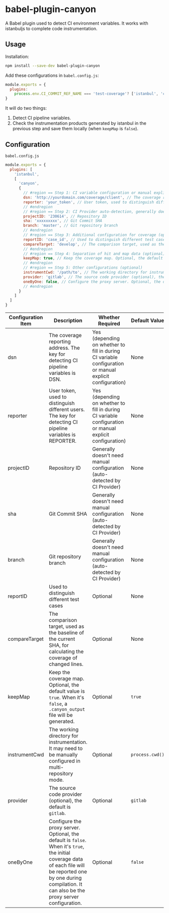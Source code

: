 # babel-plugin-canyon

A Babel plugin used to detect CI environment variables. It works with istanbuljs to complete code instrumentation.

## Usage

Installation:

```sh
npm install --save-dev babel-plugin-canyon
```

Add these configurations in `babel.config.js`:

```js
module.exports = {
  plugins:
    process.env.CI_COMMIT_REF_NAME === 'test-coverage'? ['istanbul', 'canyon'] : []
}
```

It will do two things:

1. Detect CI pipeline variables.
2. Check the instrumentation products generated by istanbul in the previous step and save them locally (when `keepMap` is `false`).

## Configuration

`babel.config.js`

```js
module.exports = {
  plugins: [
    'istanbul',
    [
      'canyon',
      {
        // #region == Step 1: CI variable configuration or manual explicit configuration
        dsn: 'http://yourdomain.com/coverage/client', // The coverage reporting address. The key for detecting CI pipeline variables is DSN.
        reporter: 'your_token', // User token, used to distinguish different users. The key for detecting CI pipeline variables is REPORTER.
        // #endregion
        // #region == Step 2: CI Provider auto-detection, generally doesn't need manual configuration. For details, please refer to the Support Provider documentation.
        projectID: '230614', // Repository ID
        sha: 'xxxxxxxxx', // Git Commit SHA
        branch: 'master', // Git repository branch
        // #endregion
        // #region == Step 3: Additional configuration for coverage (optional)
        reportID: 'case_id', // Used to distinguish different test cases
        compareTarget: 'develop', // The comparison target, used as the baseline of the current SHA, for calculating the coverage of changed lines.
        // #endregion
        // #region == Step 4: Separation of hit and map data (optional)
        keepMap: true, // Keep the coverage map. Optional, the default value is `true`. When it's `false`, a `.canyon_output` file will be generated!!!
        // #endregion
        // #region == Step 5: Other configurations (optional)
        instrumentCwd: '/path/to', // The working directory for instrumentation. It may need to be manually configured in multi-repository mode.
        provider: 'gitlab', // The source code provider (optional), the default is `gitlab`.
        oneByOne: false, // Configure the proxy server. Optional, the default is `false`. When it's `true`, the initial coverage data of each file will be reported one by one during compilation. It can also be the proxy server configuration.
        // #endregion
      }
    ]
  ]
}
```

| Configuration Item | Description | Whether Required | Default Value |
| ---- | ---- | ---- | ---- |
| dsn | The coverage reporting address. The key for detecting CI pipeline variables is DSN. | Yes (depending on whether to fill in during CI variable configuration or manual explicit configuration) | None |
| reporter | User token, used to distinguish different users. The key for detecting CI pipeline variables is REPORTER. | Yes (depending on whether to fill in during CI variable configuration or manual explicit configuration) | None |
| projectID | Repository ID | Generally doesn't need manual configuration (auto-detected by CI Provider) | None |
| sha | Git Commit SHA | Generally doesn't need manual configuration (auto-detected by CI Provider) | None |
| branch | Git repository branch | Generally doesn't need manual configuration (auto-detected by CI Provider) | None |
| reportID | Used to distinguish different test cases | Optional | None |
| compareTarget | The comparison target, used as the baseline of the current SHA, for calculating the coverage of changed lines. | Optional | None |
| keepMap | Keep the coverage map. Optional, the default value is `true`. When it's `false`, a `.canyon_output` file will be generated. | Optional | `true` |
| instrumentCwd | The working directory for instrumentation. It may need to be manually configured in multi-repository mode. | Optional | `process.cwd()` |
| provider | The source code provider (optional), the default is `gitlab`. | Optional | `gitlab` |
| oneByOne | Configure the proxy server. Optional, the default is `false`. When it's `true`, the initial coverage data of each file will be reported one by one during compilation. It can also be the proxy server configuration. | Optional | `false` |
